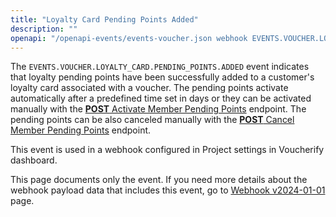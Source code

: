 ```yaml
---
title: "Loyalty Card Pending Points Added"
description: ""
openapi: "/openapi-events/events-voucher.json webhook EVENTS.VOUCHER.LOYALTY_CARD.PENDING_POINTS.ADDED"
---
```


The `EVENTS.VOUCHER.LOYALTY_CARD.PENDING_POINTS.ADDED` event indicates that loyalty pending points have been successfully added to a customer's loyalty card associated with a voucher. The pending points activate automatically after a predefined time set in days or they can be activated manually with the [**POST** Activate Member Pending Points](ref:activate-member-pending-points) endpoint. The pending points can be also canceled manually with the [**POST** Cancel Member Pending Points](ref:cancel-member-pending-points) endpoint.

This event is used in a webhook configured in Project settings in Voucherify dashboard.

<note>This page documents only the event. If you need more details about the webhook payload data that includes this event, go to [Webhook v2024-01-01](/api-reference/introduction-to-webhooks "Introduction to webhooks v2024-01-01") page.</note>